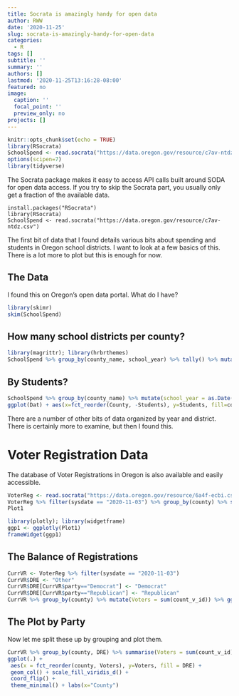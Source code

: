 ---
title: Socrata is amazingly handy for open data
author: RWW
date: '2020-11-25'
slug: socrata-is-amazingly-handy-for-open-data
categories:
  - R
tags: []
subtitle: ''
summary: ''
authors: []
lastmod: '2020-11-25T13:16:28-08:00'
featured: no
image:
  caption: ''
  focal_point: ''
  preview_only: no
projects: []
---

```{r setup, include=FALSE}
knitr::opts_chunk$set(echo = TRUE)
library(RSocrata)
SchoolSpend <- read.socrata("https://data.oregon.gov/resource/c7av-ntdz.csv")
options(scipen=7)
library(tidyverse)
```

The Socrata package makes it easy to access API calls built around SODA for open data access.  If you try to skip the Socrata part, you usually only get a fraction of the available data.

```
install.packages("RSocrata")
library(RSocrata)
SchoolSpend <- read.socrata("https://data.oregon.gov/resource/c7av-ntdz.csv")
```

The first bit of data that I found details various bits about spending and students in Oregon school districts.  I want to look at a few basics of this.  There is a lot more to plot but this is enough for now.

## The Data

I found this on Oregon's open data portal.  What do I have?

```{r}
library(skimr)
skim(SchoolSpend)
```
## How many school districts per county?

```{r}
library(magrittr); library(hrbrthemes)
SchoolSpend %>% group_by(county_name, school_year) %>% tally() %>% mutate(school_year = as.Date(school_year, format = "%m/%d/%Y")) %>% filter(school_year == max(school_year)) %>% ggplot() + aes(x=fct_reorder(county_name, n), y=n, fill=county_name) + geom_col() + coord_flip() + guides(fill=FALSE) + labs(x= "County", y="Number of School Districts") + theme_minimal()
```

## By Students?

```{r}
SchoolSpend %>% group_by(county_name) %>% mutate(school_year = as.Date(school_year, format = "%m/%d/%Y")) %>% filter(school_year == max(school_year)) %>% summarise(Students = sum(student_count), Year = mean(school_year), County = as.factor(county_name)) %>% unique() -> Dat
ggplot(Dat) + aes(x=fct_reorder(County, -Students), y=Students, fill=county_name) + geom_col() + coord_flip() + guides(fill=FALSE) + labs(x= "County", y="Students") + theme_minimal()
```

There are a number of other bits of data organized by year and district.  There is certainly more to examine, but then I found this.

# Voter Registration Data

The database of Voter Registrations in Oregon is also available and easily accessible.

```{r}
VoterReg <- read.socrata("https://data.oregon.gov/resource/6a4f-ecbi.csv")
VoterReg %>% filter(sysdate == "2020-11-03") %>% group_by(county) %>% summarise(Voters = sum(count_v_id)) %>% ggplot(., aes(x=fct_reorder(county, Voters), y=Voters, label=Voters)) + geom_col(fill="white", color="skyblue") + geom_text(size=2.2) + coord_flip() + labs(x="County", y="Registered Voters") + theme_minimal() -> Plot1
Plot1
```

```{r Plotly1, message=FALSE, warning=FALSE}
library(plotly); library(widgetframe)
ggp1 <- ggplotly(Plot1)
frameWidget(ggp1)
```


## The Balance of Registrations

```{r}
CurrVR <- VoterReg %>% filter(sysdate == "2020-11-03")
CurrVR$DRE <- "Other"
CurrVR$DRE[CurrVR$party=="Democrat"] <- "Democrat"
CurrVR$DRE[CurrVR$party=="Republican"] <- "Republican"
CurrVR %>% group_by(county) %>% mutate(Voters = sum(count_v_id)) %>% ggplot(., aes(x=fct_reorder(county, Voters), y=Voters, label=Voters)) + geom_col() + geom_text(size=2.2) + coord_flip() + labs(x="County", y="Registered Voters") + theme_minimal()
```

## The Plot by Party

Now let me split these up by grouping and plot them.

```{r}
CurrVR %>% group_by(county, DRE) %>% summarise(Voters = sum(count_v_id)) %>%
ggplot(.) +
 aes(x = fct_reorder(county, Voters), y=Voters, fill = DRE) +
 geom_col() + scale_fill_viridis_d() +
 coord_flip() +
 theme_minimal() + labs(x="County")
```
